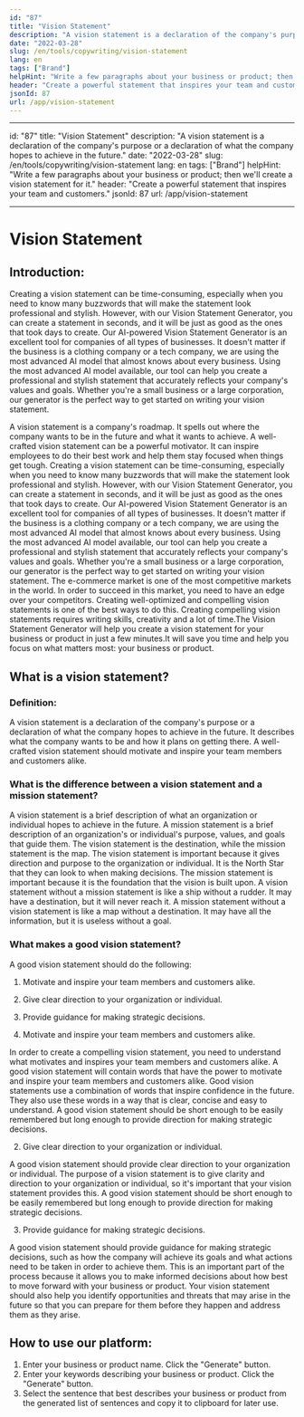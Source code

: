 ```yaml
---
id: "87"
title: "Vision Statement"
description: "A vision statement is a declaration of the company's purpose or a declaration of what the company hopes to achieve in the future."
date: "2022-03-28"
slug: /en/tools/copywriting/vision-statement
lang: en
tags: ["Brand"]
helpHint: "Write a few paragraphs about your business or product; then we'll create a vision statement for it."
header: "Create a powerful statement that inspires your team and customers."
jsonId: 87
url: /app/vision-statement
---
```


---

id: "87"
title: "Vision Statement"
description: "A vision statement is a declaration of the company's purpose or a declaration of what the company hopes to achieve in the future."
date: "2022-03-28"
slug: /en/tools/copywriting/vision-statement
lang: en
tags: ["Brand"]
helpHint: "Write a few paragraphs about your business or product; then we'll create a vision statement for it."
header: "Create a powerful statement that inspires your team and customers."
jsonId: 87
url: /app/vision-statement

---

# Vision Statement

## Introduction:

Creating a vision statement can be time-consuming, especially when you need to know many buzzwords that will make the statement look professional and stylish. However, with our Vision Statement Generator, you can create a statement in seconds, and it will be just as good as the ones that took days to create. Our AI-powered Vision Statement Generator is an excellent tool for companies of all types of businesses. It doesn't matter if the business is a clothing company or a tech company, we are using the most advanced AI model that almost knows about every business. Using the most advanced AI model available, our tool can help you create a professional and stylish statement that accurately reflects your company's values and goals. Whether you're a small business or a large corporation, our generator is the perfect way to get started on writing your vision statement.

A vision statement is a company's roadmap. It spells out where the company wants to be in the future and what it wants to achieve. A well-crafted vision statement can be a powerful motivator. It can inspire employees to do their best work and help them stay focused when things get tough. Creating a vision statement can be time-consuming, especially when you need to know many buzzwords that will make the statement look professional and stylish. However, with our Vision Statement Generator, you can create a statement in seconds, and it will be just as good as the ones that took days to create. Our AI-powered Vision Statement Generator is an excellent tool for companies of all types of businesses. It doesn't matter if the business is a clothing company or a tech company, we are using the most advanced AI model that almost knows about every business. Using the most advanced AI model available, our tool can help you create a professional and stylish statement that accurately reflects your company's values and goals. Whether you're a small business or a large corporation, our generator is the perfect way to get started on writing your vision statement.
The e-commerce market is one of the most competitive markets in the world. In order to succeed in this market, you need to have an edge over your competitors. Creating well-optimized and compelling vision statements is one of the best ways to do this. Creating compelling vision statements requires writing skills, creativity and a lot of time.The Vision Statement Generator will help you create a vision statement for your business or product in just a few minutes.It will save you time and help you focus on what matters most: your business or product.

## What is a vision statement?

### Definition:

A vision statement is a declaration of the company's purpose or a declaration of what the company hopes to achieve in the future. It describes what the company wants to be and how it plans on getting there. A well-crafted vision statement should motivate and inspire your team members and customers alike.

### What is the difference between a vision statement and a mission statement?

A vision statement is a brief description of what an organization or individual hopes to achieve in the future. A mission statement is a brief description of an organization's or individual's purpose, values, and goals that guide them.
The vision statement is the destination, while the mission statement is the map.
The vision statement is important because it gives direction and purpose to the organization or individual. It is the North Star that they can look to when making decisions. The mission statement is important because it is the foundation that the vision is built upon.
A vision statement without a mission statement is like a ship without a rudder. It may have a destination, but it will never reach it. A mission statement without a vision statement is like a map without a destination. It may have all the information, but it is useless without a goal.

### What makes a good vision statement?

A good vision statement should do the following:

1. Motivate and inspire your team members and customers alike.
2. Give clear direction to your organization or individual.
3. Provide guidance for making strategic decisions.

4. Motivate and inspire your team members and customers alike.

In order to create a compelling vision statement, you need to understand what motivates and inspires your team members and customers alike. A good vision statement will contain words that have the power to motivate and inspire your team members and customers alike.
Good vision statements use a combination of words that inspire confidence in the future. They also use these words in a way that is clear, concise and easy to understand.
A good vision statement should be short enough to be easily remembered but long enough to provide direction for making strategic decisions.

2. Give clear direction to your organization or individual.

A good vision statement should provide clear direction to your organization or individual. The purpose of a vision statement is to give clarity and direction to your organization or individual, so it's important that your vision statement provides this.
A good vision statement should be short enough to be easily remembered but long enough to provide direction for making strategic decisions.

3. Provide guidance for making strategic decisions.

A good vision statement should provide guidance for making strategic decisions, such as how the company will achieve its goals and what actions need to be taken in order to achieve them. This is an important part of the process because it allows you to make informed decisions about how best to move forward with your business or product. Your vision statement should also help you identify opportunities and threats that may arise in the future so that you can prepare for them before they happen and address them as they arise.

## How to use our platform:

1. Enter your business or product name. Click the "Generate" button.
2. Enter your keywords describing your business or product. Click the "Generate" button.
3. Select the sentence that best describes your business or product from the generated list of sentences and copy it to clipboard for later use.
